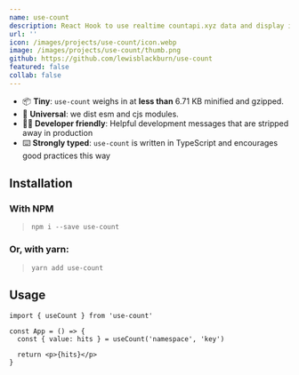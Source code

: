 ```yaml
---
name: use-count
description: React Hook to use realtime countapi.xyz data and display it in your application.
url: ''
icon: /images/projects/use-count/icon.webp
image: /images/projects/use-count/thumb.png
github: https://github.com/lewisblackburn/use-count
featured: false
collab: false
---
```


- 📦 **Tiny**: `use-count` weighs in at **less than** 6.71 KB minified and gzipped.
- 🌳 **Universal**: we dist esm and cjs modules.
- 👨‍💻 **Developer friendly**: Helpful development messages that are stripped away in production
- ⌨️ **Strongly typed**: `use-count` is written in TypeScript and encourages good practices this way

## Installation

### With NPM

> `npm i --save use-count`

### Or, with yarn:

> `yarn add use-count`

## Usage

```tsx
import { useCount } from 'use-count'

const App = () => {
  const { value: hits } = useCount('namespace', 'key')

  return <p>{hits}</p>
}
```
